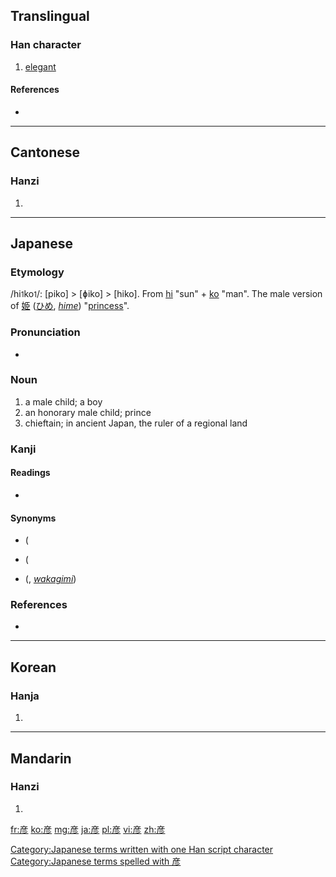 {{also|彥}}
==Translingual==

===Han character===
{{Han char|rn=59|rad=彡|as=06|sn=9|four=|canj=卜竹竹竹竹 (YHHHH)|ids=⿸[[产]][[彡]]}}

# [[elegant]]

====References====
* {{Han ref|kx=0363.131|dkj=09981|hdz=20854.090|uh=5F66|ud=24422}}

----

==Cantonese==

===Hanzi===
{{yue-hanzi|jyut=[[jin6]]|y=yin6}}

# {{defn|lang=yue|sort=彡06}}

----

==Japanese==

===Etymology===

/hi<small>1</small>ko<small>1</small>/: [piko] > [ɸiko] > [hiko].
From [[日|hi]] "sun" + [[子|ko]] "man". The male version of [[姫]] ([[ひめ]], ''[[hime]]'') "[[princess]]".

===Pronunciation===
* {{IPA|[çiko]|lang=ja}}

===Noun===
{{ja-noun|k|hira=ひこ|rom=hiko}}

# a male child; a boy
# an honorary male child; prince
# chieftain; in ancient Japan, the ruler of a regional land

===Kanji===
{{ja-kanji|grade=n|rs=彡06}}

====Readings====
* {{ja-readings|on=[[げん]] (gen)|kun=[[ひこ]] (hiko)}}

====Synonyms====
* {{l|ja|王子}} ({{l|ja|おうこ}}
* {{l|ja|王}} ({{l|ja|おう}}
* {{l|ja|若君}} ({{l|ja|わかぎみ}}, ''[[wakagimi]]'')

===References===
* {{reference-book
 | last = Ishihara
 | first = Michihiro
 | authorlink =
 | coauthors =
 | title = Shintei Gishi Wajinden: Chūgoku Seishi Nihonden (1)
 | origyear = c. 3rd century
 | date = 1985-05-16
 | pages = p. 105-106
 | publisher = Iwanami Shoten
 | location = Tōkyō
 | language = Japanese
 | id = ISBN 4-00-334011-6
}}

[[Category:Japanese terms written with one Han script character]]
[[Category:Japanese terms spelled with 彦]]
----

==Korean==

===Hanja===
{{ko-hanja|hangeul=언|eumhun=|rv=eon|mr=ŏn|y=en}}

# {{defn|lang=ko|sort=彡06}}

----

==Mandarin==

===Hanzi===
{{cmn-hanzi|tra=彥|pin=[[yàn]] ([[yan4]])|wg=yen<sup>4</sup>}}

# {{defn|lang=cmn|sort=彡06}}

[[fr:彦]]
[[ko:彦]]
[[mg:彦]]
[[ja:彦]]
[[pl:彦]]
[[vi:彦]]
[[zh:彦]]